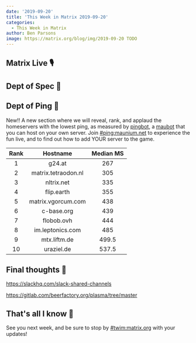 ```yaml
---
date: '2019-09-20'
title: 'This Week in Matrix 2019-09-20'
categories:
  - This Week in Matrix
author: Ben Parsons
image: https://matrix.org/blog/img/2019-09-20 TODO
---
```


## Matrix Live 🎙

## Dept of Spec 📜

## Dept of Ping 🏓

New!! A new section where we will reveal, rank, and applaud the homeservers with the lowest ping, as measured by [pingbot](https://github.com/maubot/echo), a [maubot](https://github.com/maubot/maubot) that you can host on your own server. Join [#ping:maunium.net](https://matrix.org/#/#ping:maunium.net) to experience the fun live, and to find out how to add YOUR server to the game.

|Rank|Hostname|Median MS|
|:---:|:---:|:---:|
|1|g24.at|267|
|2|matrix.tetraodon.nl|305|
|3|nltrix.net|335|
|4|flip.earth|355|
|5|matrix.vgorcum.com|438|
|6|c-base.org|439|
|7|flobob.ovh|444|
|8|im.leptonics.com|485|
|9|mtx.liftm.de|499.5|
|10|uraziel.de|537.5|

## Final thoughts 💭

https://slackhq.com/slack-shared-channels

https://gitlab.com/beerfactory.org/plasma/tree/master

## That's all I know 🏁

See you next week, and be sure to stop by [#twim:matrix.org] with your updates!

[#TWIM:matrix.org]: https://matrix.to/#/#TWIM:matrix.org
[anoa]: https://matrix.to/#/@andrewm:amorgan.xyz

